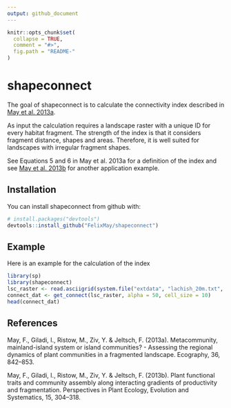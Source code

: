```yaml
---
output: github_document
---
```


<!-- README.md is generated from README.Rmd. Please edit that file -->

```r
knitr::opts_chunk$set(
  collapse = TRUE,
  comment = "#>",
  fig.path = "README-"
)
```

# shapeconnect

The goal of shapeconnect is to calculate the connectivity index described in 
[May et al. 2013a](http://onlinelibrary.wiley.com/doi/10.1111/j.1600-0587.2012.07793.x/full).

As input the calculation requires a landscape raster with a unique ID
for every habitat fragment. The strength of the index is that it considers
fragment distance, shapes and areas. Therefore, it is well suited for landscapes
with irregular fragment shapes.

See Equations 5 and 6 in May et al. 2013a for a definition of the index and
see [May et al. 2013b](http://www.sciencedirect.com/science/article/pii/S1433831913000590)
for another application example.

## Installation

You can install shapeconnect from github with:

```r
# install.packages("devtools")
devtools::install_github("FelixMay/shapeconnect")
```

## Example

Here is an example for the calculation of the index

```r
library(sp)
library(shapeconnect)
lsc_raster <- read.asciigrid(system.file("extdata", "lachish_20m.txt", package = "shapeconnect"))
connect_dat <- get_connect(lsc_raster, alpha = 50, cell_size = 10)
head(connect_dat)
```

## References

May, F., Giladi, I., Ristow, M., Ziv, Y. & Jeltsch, F. (2013a). Metacommunity, mainland-island system or island communities? - Assessing the regional dynamics of plant communities in a fragmented landscape. Ecography, 36, 842–853.

May, F., Giladi, I., Ristow, M., Ziv, Y. & Jeltsch, F. (2013b). Plant functional traits and community assembly along interacting gradients of productivity and fragmentation. Perspectives in Plant Ecology, Evolution and Systematics, 15, 304–318.
